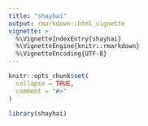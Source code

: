```yaml
---
title: "shayhai"
output: rmarkdown::html_vignette
vignette: >
  %\VignetteIndexEntry{shayhai}
  %\VignetteEngine{knitr::rmarkdown}
  %\VignetteEncoding{UTF-8}
---
```


```r
knitr::opts_chunk$set(
  collapse = TRUE,
  comment = "#>"
)
```

```r
library(shayhai)
```
